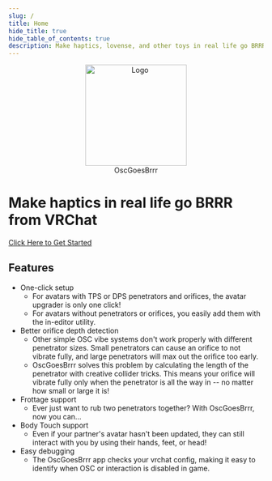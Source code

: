 ```yaml
---
slug: /
title: Home
hide_title: true
hide_table_of_contents: true
description: Make haptics, lovense, and other toys in real life go BRRR from VRChat
---
```


<center>
<div style={{display: 'flex', alignItems: 'center', justifyContent: 'center', flexWrap: 'wrap'}}>
<img src="/img/ogb.png" alt="Logo" height="200px"/>
<div style={{fontSize: '60px', fontWeight: 'bold', transform: 'rotate(-5deg)', margin: '-30px 30px 0'}}>OscGoesBrrr</div>
</div>
</center>

<h1 style={{textAlign: 'center', fontSize: '25px', margin: '2px', fontWeight: 'normal'}}>
    Make haptics in real life go BRRR from VRChat
</h1>

<div style={{textAlign: 'center', fontSize: '30px', marginTop: '40px'}}>

[Click Here to Get Started](/getting-started)

</div>

## Features
* One-click setup
  * For avatars with TPS or DPS penetrators and orifices, the avatar upgrader is only one click!
  * For avatars without penetrators or orifices, you easily add them with the in-editor utility.
* Better orifice depth detection
  * Other simple OSC vibe systems don't work properly with different penetrator sizes. Small penetrators can cause an orifice to not vibrate fully, and large penetrators will max out the orifice too early.
  * OscGoesBrrr solves this problem by calculating the length of the penetrator with creative collider tricks. This means your orifice will vibrate fully only when the penetrator is all the way in -- no matter how small or large it is!
* Frottage support
  * Ever just want to rub two penetrators together? With OscGoesBrrr, now you can...
* Body Touch support
  * Even if your partner's avatar hasn't been updated, they can still interact with you by using their hands, feet, or head!
* Easy debugging
  * The OscGoesBrrr app checks your vrchat config, making it easy to identify when OSC or interaction is disabled in game.
